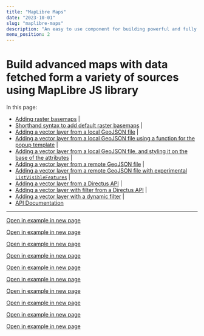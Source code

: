 ```yaml
---
title: "MapLibre Maps"
date: "2023-10-01"
slug: "maplibre-maps"
description: "An easy to use component for building powerful and fully customizable maps"
menu_position: 2
---
```


# Build advanced maps with data fetched form a variety of sources using MapLibre JS library






In this page:

- [Adding raster basemaps](#adding-raster-basemaps) | [<BoxArrowUpRight />](../maplibre-examples/adding-raster-basemaps)
- [Shorthand syntax to add default raster basemaps](#shorthand-syntax-to-add-default-raster-basemaps) | [<BoxArrowUpRight />](../maplibre-examples/all-shorthand-basemaps)
- [Adding a vector layer from a local GeoJSON file](#adding-a-vector-layer-from-a-local-geojson-file) | [<BoxArrowUpRight />](../maplibre-examples/local-geojson)
- [Adding a vector layer from a local GeoJSON file using a function for the popup template](#adding-a-vector-layer-from-a-local-geojson-file-using-a-function-for-the-popup-template) | [<BoxArrowUpRight />](../maplibre-examples/local-geojson-popup-function)
- [Adding a vector layer from a local GeoJSON file, and styling it on the base of the attributes](#adding-a-vector-layer-from-a-local-geojson-file-and-styling-it-on-the-base-of-the-attributes) | [<BoxArrowUpRight />](../maplibre-examples/local-geojson-with-styling)
- [Adding a vector layer from a remote GeoJSON file](#adding-a-vector-layer-from-a-remote-geojson-file) | [<BoxArrowUpRight />](../maplibre-examples/remote-geojson)
- [Adding a vector layer from a remote GeoJSON file with experimental `ListVisibleFeatures`](#adding-a-vector-layer-from-a-remote-geojson-file-with-experimental-listvisiblefeatures) | [<BoxArrowUpRight />](../maplibre-examples/remote-geojson-with-list-features)
- [Adding a vector layer from a Directus API](#adding-a-vector-layer-from-a-directus-api) | [<BoxArrowUpRight />](../maplibre-examples/directus)
- [Adding a vector layer with filter from a Directus API](#adding-a-vector-layer-with-filter-from-a-directus-api) | [<BoxArrowUpRight />](../maplibre-examples/directus-with-filter)
- [Adding a vector layer with a dynamic filter](#adding-a-vector-layer-with-a-dynamic-filter) | [<BoxArrowUpRight />](../maplibre-examples/local-geojson-dropdown)
- [API Documentation](#api-documentation)

---

[Open in example in new page <BoxArrowUpRight />](./maplibre-examples/adding-raster-basemaps)
<RasterBasemaps />

[Open in example in new page <BoxArrowUpRight />](./maplibre-examples/all-shorthand-basemaps)
<RasterBasemapsShorthand />

[Open in example in new page <BoxArrowUpRight />](./maplibre-examples/local-geojson)
<LocalGeoJSON />

[Open in example in new page <BoxArrowUpRight />](./maplibre-examples/-from-json-style)
<FromJsonStyle />

[Open in example in new page <BoxArrowUpRight />](.maplibre-examples/from-json-style-expanding)
<FromJsonStyleExpanding />

[Open in example in new page <BoxArrowUpRight />](./maplibre-examples/from-json-style-custom)
<FromJsonStyleCustom />

[Open in example in new page <BoxArrowUpRight />](./maplibre-examples/adding-controls)
<AddingControls />

[Open in example in new page <BoxArrowUpRight />](./maplibre-examples/local-geojson-fitToContent)
<FitToContentLocalGeoJSON />

[Open in example in new page <BoxArrowUpRight />](./maplibre-examples/directus-with-filter)
<DirectusWithFilter />

[Open in example in new page <BoxArrowUpRight />](./maplibre-examples/local-geojson-dropdown)
<LocalGeoJSONDropDown />
